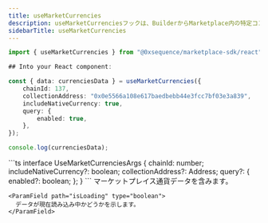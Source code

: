 ```yaml
---
title: useMarketCurrencies
description: useMarketCurrenciesフックは、BuilderからMarketplace内の特定コントラクトアドレスで受け入れられている通貨リストを取得します。各通貨には、名前、contractAddress、シンボル、小数点、画像などの情報が含まれます。
sidebarTitle: useMarketCurrencies
---
```


```ts
import { useMarketCurrencies } from "@0xsequence/marketplace-sdk/react";

## Into your React component:

const { data: currenciesData } = useMarketCurrencies({
	chainId: 137,
	collectionAddress: "0x0e5566a108e617baedbebb44e3fcc7bf03e3a839",
	includeNativeCurrency: true,
	query: {
		enabled: true,
	},
});

console.log(currenciesData);
```

<ResponseField name="useMarketCurrencies details">
  <ResponseField name="* params" />

  <Expandable>
    ```ts
    interface UseMarketCurrenciesArgs {
      chainId: number;
      includeNativeCurrency?: boolean;
      collectionAddress?: Address;
      query?: {
        enabled?: boolean;
      };
    }
    ```
  </Expandable>

  <ResponseField name="* return properties" />

  <Expandable>
    <ParamField path="data" type="MarketCurrency[]">
      マーケットプレイス通貨データを含みます。
    </ParamField>

    <ParamField path="isLoading" type="boolean">
      データが現在読み込み中かどうかを示します。
    </ParamField>
  </Expandable>
</ResponseField>